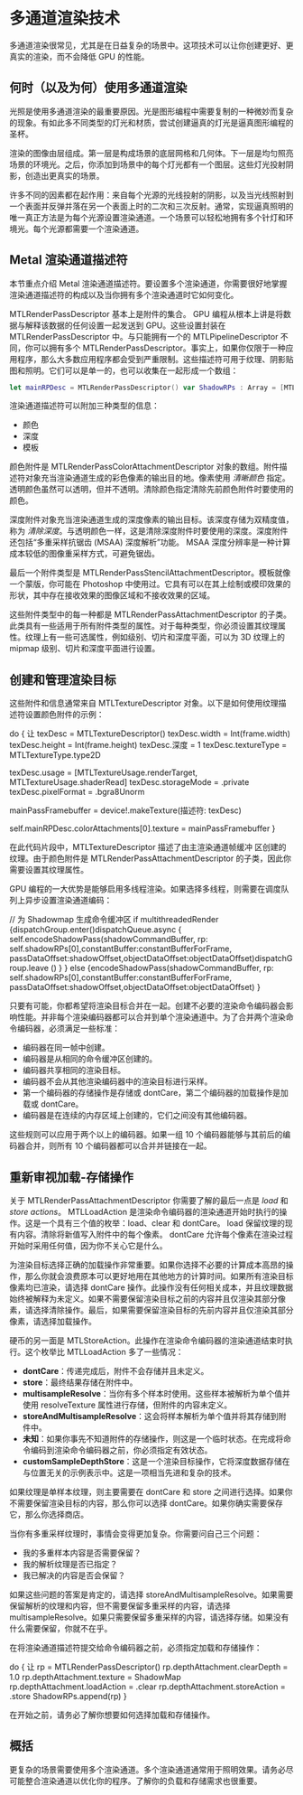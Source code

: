 # 多通道渲染技术

<Wisdom words="Leeloo Dallas Multipass!" author="The Fifth Element" />

多通道渲染很常见，尤其是在日益复杂的场景中。这项技术可以让你创建更好、更真实的渲染，而不会降低 GPU 的性能。

## 何时（以及为何）使用多通道渲染

光照是使用多通道渲染的最重要原因。光是图形编程中需要复制的一种微妙而复杂的现象。有如此多不同类型的灯光和材质，尝试创建逼真的灯光是逼真图形编程的圣杯。

渲染的图像由层组成。第一层是构成场景的底层网格和几何体。下一层是均匀照亮场景的环境光。之后，你添加到场景中的每个灯光都有一个图层。这些灯光投射阴影，创造出更真实的场景。

许多不同的因素都在起作用：来自每个光源的光线投射的阴影，以及当光线照射到一个表面并反弹并落在另一个表面上时的二次和三次反射。通常，实现逼真照明的唯一真正方法是为每个光源设置渲染通道。一个场景可以轻松地拥有多个针灯和环境光。每个光源都需要一个渲染通道。

## Metal 渲染通道描述符

本节重点介绍 Metal 渲染通道描述符。要设置多个渲染通道，你需要很好地掌握渲染通道描述符的构成以及当你拥有多个渲染通道时它如何变化。

MTLRenderPassDescriptor 基本上是附件的集合。 GPU 编程从根本上讲是将数据与解释该数据的任何设置一起发送到 GPU。这些设置封装在 MTLRenderPassDescriptor 中。与只能拥有一个的 MTLPipelineDescriptor 不同，你可以拥有多个 MTLRenderPassDescriptor。事实上，如果你仅限于一种应用程序，那么大多数应用程序都会受到严重限制。这些描述符可用于纹理、阴影贴图和照明。它们可以是单一的，也可以收集在一起形成一个数组：

```swift
let mainRPDesc = MTLRenderPassDescriptor() var ShadowRPs : Array = [MTLRenderPassDescriptor]()
```

渲染通道描述符可以附加三种类型的信息：

- 颜色
- 深度
- 模板

颜色附件是 MTLRenderPassColorAttachmentDescriptor 对象的数组。附件描述符对象充当渲染通道生成的彩色像素的输出目的地。像素使用 _清晰颜色_ 指定。透明颜色虽然可以透明，但并不透明。清除颜色指定清除先前颜色附件时要使用的颜色。

深度附件对象充当渲染通道生成的深度像素的输出目标。该深度存储为双精度值，称为 _清除深度_。与透明颜色一样，这是清除深度附件时要使用的深度。深度附件还包括“多重采样抗锯齿 (MSAA) 深度解析”功能。 MSAA 深度分辨率是一种计算成本较低的图像重采样方式，可避免锯齿。

最后一个附件类型是 MTLRenderPassStencilAttachmentDescriptor。模板就像一个蒙版，你可能在 Photoshop 中使用过。它具有可以在其上绘制或模印效果的形状，其中存在接收效果的图像区域和不接收效果的区域。

这些附件类型中的每一种都是 MTLRenderPassAttachmentDescriptor 的子类。此类具有一些适用于所有附件类型的属性。对于每种类型，你必须设置其纹理属性。纹理上有一些可选属性，例如级别、切片和深度平面，可以为 3D 纹理上的 mipmap 级别、切片和深度平面进行设置。

## 创建和管理渲染目标

这些附件和信息通常来自 MTLTextureDescriptor 对象。以下是如何使用纹理描述符设置颜色附件的示例：

do { 让 texDesc = MTLTextureDescriptor() texDesc.width = Int(frame.width) texDesc.height = Int(frame.height) texDesc.深度 = 1 texDesc.textureType = MTLTextureType.type2D

texDesc.usage = [MTLTextureUsage.renderTarget, MTLTextureUsage.shaderRead] texDesc.storageMode = .private texDesc.pixelFormat = .bgra8Unorm

mainPassFramebuffer = device!.makeTexture(描述符: texDesc)

self.mainRPDesc.colorAttachments[0].texture = mainPassFramebuffer }

在此代码片段中，MTLTextureDescriptor 描述了由主渲染通道帧缓冲 ​​ 区创建的纹理。由于颜色附件是 MTLRenderPassAttachmentDescriptor 的子类，因此你需要设置其纹理属性。

GPU 编程的一大优势是能够启用多线程渲染。如果选择多线程，则需要在调度队列上异步设置渲染通道编码：

// 为 Shadowmap 生成命令缓冲区 if multithreadedRender {dispatchGroup.enter()dispatchQueue.async { self.encodeShadowPass(shadowCommandBuffer, rp: self.shadowRPs[0],constantBuffer:constantBufferForFrame, passDataOffset:shadowOffset,objectDataOffset:objectDataOffset)dispatchGroup.leave () } } else {encodeShadowPass(shadowCommandBuffer, rp: self.shadowRPs[0],constantBuffer:constantBufferForFrame, passDataOffset:shadowOffset,objectDataOffset:objectDataOffset) }

只要有可能，你都希望将渲染目标合并在一起。创建不必要的渲染命令编码器会影响性能。并非每个渲染编码器都可以合并到单个渲染通道中。为了合并两个渲染命令编码器，必须满足一些标准：

- 编码器在同一帧中创建。
- 编码器是从相同的命令缓冲区创建的。
- 编码器共享相同的渲染目标。
- 编码器不会从其他渲染编码器中的渲染目标进行采样。
- 第一个编码器的存储操作是存储或 dontCare，第二个编码器的加载操作是加载或 dontCare。
- 编码器是在连续的内存区域上创建的，它们之间没有其他编码器。

这些规则可以应用于两个以上的编码器。如果一组 10 个编码器能够与其前后的编码器合并，则所有 10 个编码器都可以合并并链接在一起。

## 重新审视加载-存储操作

关于 MTLRenderPassAttachmentDescriptor 你需要了解的最后一点是 _load_ 和 _store actions_。 MTLLoadAction 是渲染命令编码器的渲染通道开始时执行的操作。这是一个具有三个值的枚举：load、clear 和 dontCare。 load 保留纹理的现有内容。清除将新值写入附件中的每个像素。 dontCare 允许每个像素在渲染过程开始时采用任何值，因为你不关心它是什么。

为渲染目标选择正确的加载操作非常重要。如果你选择不必要的计算成本高昂的操作，那么你就会浪费原本可以更好地用在其他地方的计算时间。如果所有渲染目标像素均已渲染，请选择 dontCare 操作。此操作没有任何相关成本，并且纹理数据始终被解释为未定义。如果不需要保留渲染目标之前的内容并且仅渲染其部分像素，请选择清除操作。最后，如果需要保留渲染目标的先前内容并且仅渲染其部分像素，请选择加载操作。

硬币的另一面是 MTLStoreAction。此操作在渲染命令编码器的渲染通道结束时执行。这个枚举比 MTLLoadAction 多了一些情况：

- **dontCare**：传递完成后，附件不会存储并且未定义。
- **store**：最终结果存储在附件中。
- **multisampleResolve**：当你有多个样本时使用。这些样本被解析为单个值并使用 resolveTexture 属性进行存储，但附件的内容未定义。
- **storeAndMultisampleResolve**：这会将样本解析为单个值并将其存储到附件中。
- **未知**：如果你事先不知道附件的存储操作，则这是一个临时状态。在完成将命令编码到渲染命令编码器之前，你必须指定有效状态。
- **customSampleDepthStore**：这是一个渲染目标操作，它将深度数据存储在与位置无关的示例表示中。这是一项相当先进和复杂的技术。

如果纹理是单样本纹理，则主要需要在 dontCare 和 store 之间进行选择。如果你不需要保留渲染目标的内容，那么你可以选择 dontCare。如果你确实需要保存它，那么你选择商店。

当你有多重采样纹理时，事情会变得更加复杂。你需要问自己三个问题：

- 我的多重样本内容是否需要保留？
- 我的解析纹理是否已指定？
- 我已解决的内容是否会保留？

如果这些问题的答案是肯定的，请选择 storeAndMultisampleResolve。如果需要保留解析的纹理和内容，但不需要保留多重采样的内容，请选择 multisampleResolve。如果只需要保留多重采样的内容，请选择存储。如果没有什么需要保留，你就不在乎。

在将渲染通道描述符提交给命令编码器之前，必须指定加载和存储操作：

do { 让 rp = MTLRenderPassDescriptor() rp.depthAttachment.clearDepth = 1.0 rp.depthAttachment.texture = ShadowMap rp.depthAttachment.loadAction = .clear rp.depthAttachment.storeAction = .store ShadowRPs.append(rp) }

在开始之前，请务必了解你想要如何选择加载和存储操作。

## 概括

更复杂的场景需要使用多个渲染通道。多个渲染通道通常用于照明效果。请务必尽可能整合渲染通道以优化你的程序。了解你的负载和存储需求也很重要。
